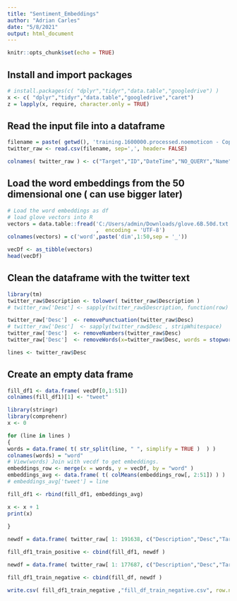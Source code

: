 ---
title: "Sentiment_Embeddings"
author: "Adrian Carles"
date: "5/8/2021"
output: html_document
---

```{r setup, include=FALSE, results=FALSE}
knitr::opts_chunk$set(echo = TRUE)
```

## Install and import packages
```{r , message=FALSE, warning=FALSE , echo=FALSE, results=FALSE }
# install.packages(c( "dplyr","tidyr","data.table","googledrive") )
x <- c( "dplyr","tidyr","data.table","googledrive","caret")
z = lapply(x, require, character.only = TRUE)
```

<!-- ## Download file from google drive -->
<!-- ```{r} -->
<!-- filepath = paste( getwd(), '/twitter.zip', sep='') -->
<!-- drive_download( -->
<!--   'https://drive.google.com/file/d/13p4FBnA4O3-jZDqv9wLplRJ42mIFv0Gw/view?usp=sharing', -->
<!--   path = filepath, -->
<!--   overwrite = TRUE) -->
<!-- ``` -->

<!-- ## Unzip file -->
<!-- ```{r} -->
<!-- unzip(zipfile = filepath -->
<!--       , overwrite = TRUE) -->

<!-- ``` -->

## Read the input file into a dataframe
```{r}
filename = paste( getwd(), 'training.1600000.processed.noemoticon - Copy.csv', sep='/')
twitter_raw <- read.csv(filename, sep=',', header= FALSE)
```


```{r}
colnames( twitter_raw ) <- c("Target","ID","DateTime","NO_QUERY","Name","Description")
```

## Load the word embeddings from the 50 dimensional one ( can use bigger later)
```{r}
# Load the word embeddings as df 
# load glove vectors into R
vectors = data.table::fread('C:/Users/admin/Downloads/glove.6B.50d.txt', data.table = F
                            ,  encoding = 'UTF-8')
colnames(vectors) = c('word',paste('dim',1:50,sep = '_'))

vecDf <- as_tibble(vectors)
head(vecDf)
```

## Clean the dataframe with the twitter text
```{r}
library(tm)
twitter_raw$Description <- tolower( twitter_raw$Description )
# twitter_raw['Desc'] <- sapply(twitter_raw$Description, function(row) iconv(row, "latin1", "ASCII", sub=""))
```

```{r}
twitter_raw['Desc']  <- removePunctuation(twitter_raw$Desc)
# twitter_raw['Desc']  <- sapply(twitter_raw$Desc , stripWhitespace) 
twitter_raw['Desc']  <- removeNumbers(twitter_raw$Desc) 
twitter_raw['Desc']  <- removeWords(x=twitter_raw$Desc, words = stopwords(kind="en")) 

```

```{r}
lines <- twitter_raw$Desc
```

## Create an empty data frame
```{r}
fill_df1 <- data.frame( vecDf[0,1:51])
colnames(fill_df1)[1] <- "tweet"
```


```{r}
library(stringr)
library(comprehenr)
x <- 0

for (line in lines )
{
words = data.frame( t( str_split(line, " ", simplify = TRUE )  ) )
colnames(words) = "word"
# View(words) Join with vecdf to get embeddings.
embeddings_row <- merge(x = words, y = vecDf, by = "word" )
embeddings_avg <- data.frame( t( colMeans(embeddings_row[, 2:51]) ) )
# embeddings_avg['tweet'] = line

fill_df1 <- rbind(fill_df1, embeddings_avg)

x <- x + 1
print(x)
                        
}
```

```{r}
newdf = data.frame( twitter_raw[ 1: 191638, c("Description","Desc","Target") ])

fill_df1_train_positive <- cbind(fill_df1, newdf )

```


```{r}
newdf = data.frame( twitter_raw[ 1: 177687, c("Description","Desc","Target") ])

fill_df1_train_negative <- cbind(fill_df, newdf )

```




```{r}
write.csv( fill_df1_train_negative ,"fill_df_train_negative.csv", row.names = FALSE)

```


